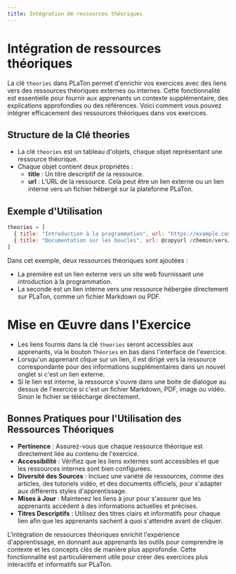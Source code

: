 ```yaml
---
title: Intégration de ressources théoriques
---
```


#  Intégration de ressources théoriques

La clé `theories` dans PLaTon permet d'enrichir vos exercices avec des liens vers des ressources théoriques externes ou internes.
Cette fonctionnalité est essentielle pour fournir aux apprenants un contexte supplémentaire, des explications approfondies ou des références.
Voici comment vous pouvez intégrer efficacement des ressources théoriques dans vos exercices.

## Structure de la Clé theories

- La clé `theories` est un tableau d'objets, chaque objet représentant une ressource théorique.
- Chaque objet contient deux propriétés :
  - **title** : Un titre descriptif de la ressource.
  - **url** : L'URL de la ressource. Cela peut être un lien externe ou un lien interne vers un fichier hébergé sur la plateforme PLaTon.

## Exemple d'Utilisation

```js
theories = [
  { title: "Introduction à la programmation", url: "https://example.com/intro-programming" },
  { title: "Documentation sur les boucles", url: @copyurl /chemin/vers/la/doc/boucles.pdf }
]
```

Dans cet exemple, deux ressources théoriques sont ajoutées :

- La première est un lien externe vers un site web fournissant une introduction à la programmation.
- La seconde est un lien interne vers une ressource hébergée directement sur PLaTon, comme un fichier Markdown ou PDF.


# Mise en Œuvre dans l'Exercice

- Les liens fournis dans la clé `theories` seront accessibles aux apprenants, via le bouton `Théories` en bas dans l'interface de l'exercice.
- Lorsqu'un apprenant clique sur un lien, il est dirigé vers la ressource correspondante pour des informations supplémentaires dans un nouvel onglet si c'est un lien externe.
- Si le lien est interne, la ressource s'ouvre dans une boite de dialogue au dessus de l'exercice si c'est un fichier Markdown, PDF, image ou vidéo. Sinon le fichier se télécharge directement.

## Bonnes Pratiques pour l'Utilisation des Ressources Théoriques

- **Pertinence** : Assurez-vous que chaque ressource théorique est directement liée au contenu de l'exercice.
- **Accessibilité** : Vérifiez que les liens externes sont accessibles et que les ressources internes sont bien configurées.
- **Diversité des Sources** : Incluez une variété de ressources, comme des articles, des tutoriels vidéo, et des documents officiels, pour s'adapter aux différents styles d'apprentissage.
- **Mises à Jour** : Maintenez les liens à jour pour s'assurer que les apprenants accèdent à des informations actuelles et précises.
- **Titres Descriptifs** : Utilisez des titres clairs et informatifs pour chaque lien afin que les apprenants sachent à quoi s'attendre avant de cliquer.

L'intégration de ressources théoriques enrichit l'expérience d'apprentissage, en donnant aux apprenants les outils pour comprendre le contexte et les concepts clés de manière plus approfondie. Cette fonctionnalité est particulièrement utile pour créer des exercices plus interactifs et informatifs sur PLaTon.
